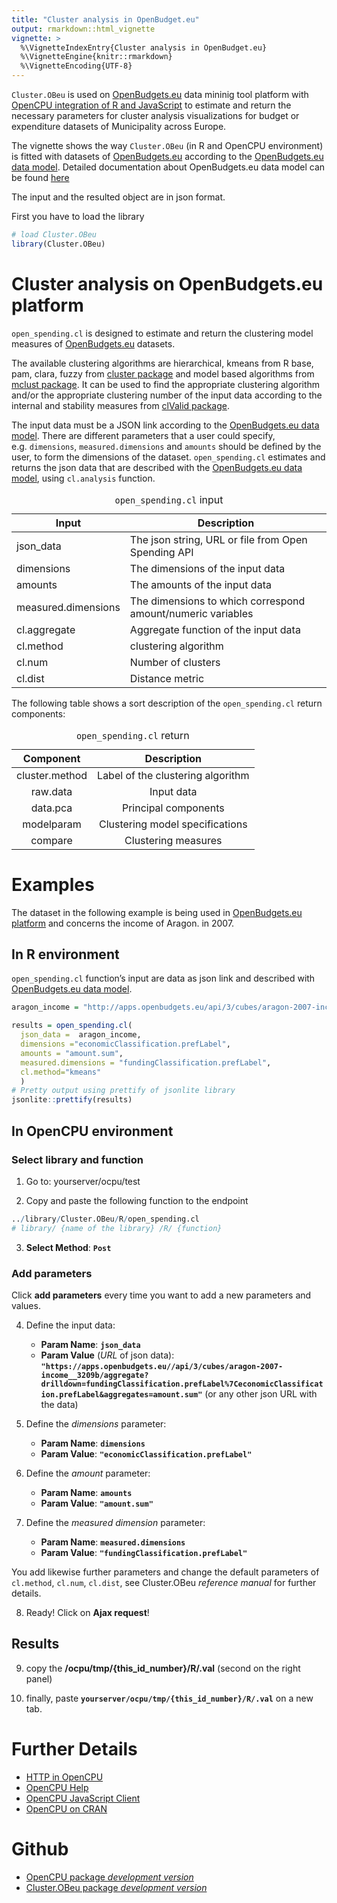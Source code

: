 ---
title: "Cluster analysis in OpenBudget.eu"
output: rmarkdown::html_vignette
vignette: >
  %\VignetteIndexEntry{Cluster analysis in OpenBudget.eu}
  %\VignetteEngine{knitr::rmarkdown}
  %\VignetteEncoding{UTF-8}
---

`Cluster.OBeu` is used on [OpenBudgets.eu](http://openbudgets.eu/tools/) data mininig tool platform with [OpenCPU integration of R and JavaScript](https://www.opencpu.org/) to estimate and return the necessary parameters for cluster analysis visualizations for budget or expenditure datasets of Municipality across Europe.

The vignette shows the way `Cluster.OBeu` (in R and OpenCPU environment) is fitted with datasets of [OpenBudgets.eu](http://openbudgets.eu) according to the [OpenBudgets.eu data model](https://github.com/openbudgets/data-model). Detailed documentation about OpenBudgets.eu data model can be found [here](http://openbudgets.eu/assets/deliverables/D1.4.pdf)

The input and the resulted object are in json format.

First you have to load the library
```{r load, warning=FALSE, include=TRUE}
# load Cluster.OBeu
library(Cluster.OBeu)
```

# Cluster analysis on OpenBudgets.eu platform

`open_spending.cl` is designed to estimate and return the clustering model measures of [OpenBudgets.eu](http://openbudgets.eu/) datasets.

The available clustering algorithms are hierarchical, kmeans from R base, pam, clara, fuzzy from [cluster package](https://CRAN.R-project.org/package=cluster) and model based algorithms from [mclust package](https://CRAN.R-project.org/package=mclust). It can be used to find the appropriate clustering algorithm and/or the appropriate clustering number of the input data according to the internal and stability measures from [clValid package](https://CRAN.R-project.org/package=clValid).

The input data must be a JSON link according to the [OpenBudgets.eu data model](https://github.com/openbudgets/data-model). There are different parameters that a user could specify, e.g. `dimensions`, `measured.dimensions` and `amounts` should be defined by the user, to form the dimensions of the dataset. `open_spending.cl` estimates and returns the json data that are described with the [OpenBudgets.eu data model](https://github.com/openbudgets/data-model), using `cl.analysis` function.

+--------------------+-------------------------------------------------------------+
| Input              | Description                                                 |
+====================+=============================================================+
| json_data          | The json string, URL or file from Open Spending API         |
+--------------------+-------------------------------------------------------------+
| dimensions         | The dimensions of the input data                            |
+--------------------+-------------------------------------------------------------+
| amounts            | The amounts of the input data                               |
+--------------------+-------------------------------------------------------------+
| measured.dimensions| The dimensions to which correspond amount/numeric variables |
+--------------------+-------------------------------------------------------------+
| cl.aggregate       | Aggregate function of the input data                        |
+--------------------+-------------------------------------------------------------+
| cl.method          | clustering algorithm                                        |
+--------------------+-------------------------------------------------------------+
| cl.num             | Number of clusters                                          |
+--------------------+-------------------------------------------------------------+
| cl.dist            | Distance metric                                             |
+--------------------+-------------------------------------------------------------+

Table: `open_spending.cl` input 


The following table shows a sort description of the `open_spending.cl` return components:

| Component      | Description                        |
| :------------: | :--------------------------------: |
| cluster.method | Label of the clustering algorithm  |
| raw.data       | Input data                         |
| data.pca       | Principal components               |
| modelparam     | Clustering model specifications    |
| compare        | Clustering measures                |

Table: `open_spending.cl` return

# Examples

The dataset in the following example is being used in [OpenBudgets.eu platform](http://openbudgets.eu/) and concerns the income of Aragon. in 2007.

## In R environment

`open_spending.cl` function's input are data as json link and described with [OpenBudgets.eu data model](https://github.com/openbudgets/data-model).

```{r data}
aragon_income = "http://apps.openbudgets.eu/api/3/cubes/aragon-2007-income__3209b/aggregate?drilldown=fundingClassification.prefLabel%7CeconomicClassification.prefLabel&aggregates=amount.sum"
```

```{r open_spending, eval=FALSE, message=FALSE, warning=FALSE, include=TRUE}
results = open_spending.cl(
  json_data =  aragon_income, 
  dimensions ="economicClassification.prefLabel",
  amounts = "amount.sum",
  measured.dimensions = "fundingClassification.prefLabel",
  cl.method="kmeans" 
  )
# Pretty output using prettify of jsonlite library
jsonlite::prettify(results)
```

## In OpenCPU environment

### Select library and function

1. Go to: yourserver/ocpu/test

2. Copy and paste the following function to the endpoint 
```{r, eval=FALSE, include=TRUE}
../library/Cluster.OBeu/R/open_spending.cl
# library/ {name of the library} /R/ {function}
```

3. **Select Method**: **`Post`**

### Add parameters 

Click **add parameters** every time you want to add a new parameters and values.

4. Define the input data:

    - **Param Name**: **`json_data`**
    - **Param Value** (*URL* of json data): **`"https://apps.openbudgets.eu//api/3/cubes/aragon-2007-income__3209b/aggregate?drilldown=fundingClassification.prefLabel%7CeconomicClassification.prefLabel&aggregates=amount.sum"`** 
    (or any other json URL with the data)

5. Define the *dimensions* parameter:

    - **Param Name**: **`dimensions`**
    - **Param Value**: **`"economicClassification.prefLabel"`**


6. Define the *amount* parameter:

    - **Param Name**: **`amounts`**
    - **Param Value**: **`"amount.sum"`**

7. Define the *measured dimension* parameter:

    - **Param Name**: **`measured.dimensions`**
    - **Param Value**: **`"fundingClassification.prefLabel"`**


You add likewise further parameters and change the default parameters of `cl.method`, `cl.num`, `cl.dist`, see Cluster.OBeu *reference manual* for further details.


8. Ready! Click on **Ajax request**!

## Results

9. copy the **/ocpu/tmp/{this_id_number}/R/.val** (second on the right panel)

10. finally, paste **`yourserver/ocpu/tmp/{this_id_number}/R/.val`** on a new tab.


# Further Details

+ [HTTP in OpenCPU](https://www.opencpu.org/api.html)
+ [OpenCPU Help](https://www.opencpu.org/help.html)
+ [OpenCPU JavaScript Client](https://www.opencpu.org/jslib.html)
+ [OpenCPU on CRAN](https://cran.r-project.org/package=opencpu)

# Github
+ [OpenCPU package *development version*](https://github.com/opencpu/opencpu)
+ [Cluster.OBeu package *development version*](https://github.com/okgreece/Cluster.OBeu)


